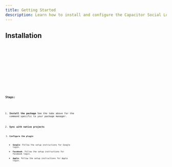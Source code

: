 ```yaml
---
title: Getting Started
description: Learn how to install and configure the Capacitor Social Login plugin for your app.
---
```


## Installation


<Tabs>
  <TabItem label="npm">
    <Code code="npm install @capgo/capacitor-social-login" lang="bash" title="Install with npm" />
  </TabItem>
  <TabItem label="pnpm">
    <Code code="pnpm install @capgo/capacitor-social-login" lang="bash" title="Install with pnpm" />
  </TabItem>
  <TabItem label="yarn">
    <Code code="yarn add @capgo/capacitor-social-login" lang="bash" title="Install with yarn" />
  </TabItem>
  <TabItem label="bun">
    <Code code="bun install @capgo/capacitor-social-login" lang="bash" title="Install with bun" />
  </TabItem>
</Tabs>

### Steps:

1. **Install the package**
   See the tabs above for the command specific to your package manager.

2. **Sync with native projects**
   <Code code="npx cap sync" lang="bash" title="Sync with native projects" />

3. **Configure the plugin**
   - **Google**: Follow the setup instructions for Google login.
   - **Facebook**: Follow the setup instructions for Facebook login.
   - **Apple**: Follow the setup instructions for Apple login.
